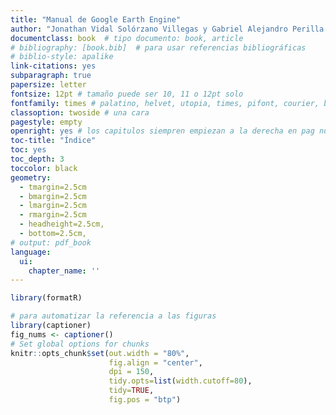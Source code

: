 ```yaml
---
title: "Manual de Google Earth Engine"
author: "Jonathan Vidal Solórzano Villegas y Gabriel Alejandro Perilla Suárez"
documentclass: book  # tipo documento: book, article
# bibliography: [book.bib]  # para usar referencias bibliográficas
# biblio-style: apalike
link-citations: yes
subparagraph: true
papersize: letter
fontsize: 12pt # tamaño puede ser 10, 11 o 12pt solo
fontfamily: times # palatino, helvet, utopia, times, pifont, courier, bookman, newcent y avant
classoption: twoside # una cara
pagestyle: empty
openright: yes # los capitulos siempren empiezan a la derecha en pag nueva
toc-title: "Índice"
toc: yes
toc_depth: 3
toccolor: black
geometry: 
  - tmargin=2.5cm
  - bmargin=2.5cm
  - lmargin=2.5cm
  - rmargin=2.5cm
  - headheight=2.5cm,
  - bottom=2.5cm,
# output: pdf_book
language:
  ui:
    chapter_name: ''
---
```


```r
library(formatR)

# para automatizar la referencia a las figuras
library(captioner)
fig_nums <- captioner()
# Set global options for chunks
knitr::opts_chunk$set(out.width = "80%",
                      fig.align = "center", 
                      dpi = 150,
                      tidy.opts=list(width.cutoff=80),
                      tidy=TRUE,
                      fig.pos = "btp")
```

```{=latex}
\setlength{\aweboxleftmargin}{0.1\linewidth}
\setlength{\aweboxcontentwidth}{0.85\linewidth}
\setlength{\aweboxvskip}{1mm}
\setlength{\aweboxrulewidth}{5pt}
```
